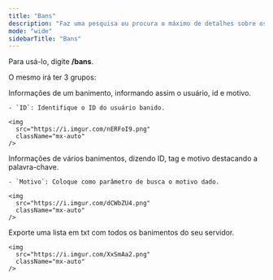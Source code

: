 ```yaml
---
title: "Bans"
description: "Faz uma pesquisa ou procura o máximo de detalhes sobre os banimentos."
mode: "wide"
sidebarTitle: "Bans"
---
```


Para usá-lo, digite **/bans**.

O mesmo irá ter 3 grupos:

<Tabs>
  <Tab title="Info">
    Informações de um banimento, informando assim o usuário, id e motivo.

    - `ID`: Identifique o ID do usuário banido.

    <img
      src="https://i.imgur.com/nERFoI9.png"
      className="mx-auto"
    />
  </Tab>
  <Tab title="Pesquisar">
    Informações de vários banimentos, dizendo ID, tag e motivo destacando a palavra-chave.

    - `Motivo`: Coloque como parâmetro de busca o motivo dado.

    <img
      src="https://i.imgur.com/dCWbZU4.png"
      className="mx-auto"
    />
  </Tab>
  <Tab title="Exportar">
    Exporte uma lista em txt com todos os banimentos do seu servidor.

    <img
      src="https://i.imgur.com/XxSmAa2.png"
      className="mx-auto"
    />
  </Tab>
</Tabs>